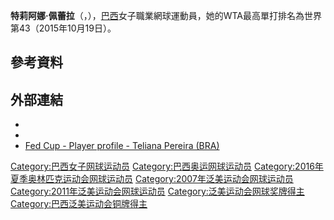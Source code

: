 {{noteTA
|G1=Tennis
}}
{{Infobox 网球
|姓名    = 特莉阿娜·佩蕾拉
|image   = Pereira WMQ13-007.jpg
|caption =
|国籍    = {{BRA}}
|生日    = {{birth date and age|1988|7|20}}
|出生地  = {{BRA}}
|居住地  = {{BRA}}
|身高=167 cm
|体重=52 kg
|持拍手=右
|反拍=雙手
|转职业年=2005年
|球拍=
|球衣=
|球鞋=
|单打最高排名=43（2015年10月19日）
|双打最高排名=117（2013年9月16日）
|现单打排名=
|现双打排名=
|单打冠军头衔= WTA級─2
|双打冠军头衔= WTA級─0
|职业战绩=W350-L192
|雙打職業戰績=W122-L80
|奖金=986,451美元
|澳网最好成绩=第一輪（2016）
|法网最好成绩=第二輪（2016）
|温网最好成绩=第一輪（2016）
|美网最好成绩=第一輪（2016）
|澳網雙打最好成績= 第一輪（2016）
|法網雙打最好成績= 
|溫網雙打最好成績= 
|美網雙打最好成績= 第一輪（2015）
|大满贯个数= 
|奥运会最好成绩=
}}

'''特莉阿娜·佩蕾拉'''（{{lang-pt|'''Teliana Pereira'''}}，{{bd|1988年|7月20日|catIdx=Pereira}}），[[巴西|巴西]]女子職業網球運動員，她的WTA最高單打排名為世界第43（2015年10月19日）。

== 參考資料 ==
{{reflist}}

== 外部連結 ==
{{Commonscat|Teliana Pereira}}
* {{Wta|10937}}
* {{ITF Profile|id=100029682}}
* [http://www.fedcup.com/en/players/player/profile.aspx?playerid=100029682 Fed Cup - Player profile - Teliana Pereira (BRA)] {{Wayback|url=http://www.fedcup.com/en/players/player/profile.aspx?playerid=100029682 |date=20160423093919 }}

{{Authority control}}
{{DEFAULTSORT:Pereira, Teliana}}
[[Category:巴西女子网球运动员|Category:巴西女子网球运动员]]
[[Category:巴西奥运网球运动员|Category:巴西奥运网球运动员]]
[[Category:2016年夏季奥林匹克运动会网球运动员|Category:2016年夏季奥林匹克运动会网球运动员]]
[[Category:2007年泛美运动会网球运动员|Category:2007年泛美运动会网球运动员]]
[[Category:2011年泛美运动会网球运动员|Category:2011年泛美运动会网球运动员]]
[[Category:泛美运动会网球奖牌得主|Category:泛美运动会网球奖牌得主]]
[[Category:巴西泛美运动会铜牌得主|Category:巴西泛美运动会铜牌得主]]